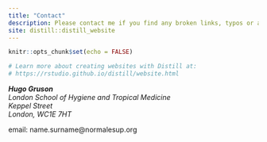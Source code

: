 ```yaml
---
title: "Contact"
description: Please contact me if you find any broken links, typos or awkward code.
site: distill::distill_website
---
```


```r
knitr::opts_chunk$set(echo = FALSE)

# Learn more about creating websites with Distill at:
# https://rstudio.github.io/distill/website.html

```

<address>
  <strong>Hugo Gruson</strong><br>
  London School of Hygiene and Tropical Medicine<br>
  Keppel Street<br>
  London, WC1E 7HT
</address>

<p id="mail"></p>
<script>
  var utilisateur = "hugo.gruson" ;
  var hebergeur = "normalesup.org" ;
  var adresse = utilisateur + "&#64" + hebergeur ;
  document.getElementById('mail').innerHTML = "<a href='" + "mail" +
                                              "to:" + adresse + "' " +
                                              "class='fa fa-envelope'> " +
                                              adresse +
                                              "</a>"
</script>
<noscript>
  <i class="fa fa-envelope"></i> email: name.surname@normalesup.org
</noscript>
